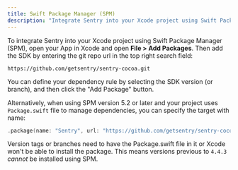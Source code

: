 ```yaml
---
title: Swift Package Manager (SPM)
description: "Integrate Sentry into your Xcode project using Swift Package Manager (SPM)."
---
```


To integrate Sentry into your Xcode project using Swift Package Manager (SPM), open your App in Xcode and open **File > Add Packages**. Then add the SDK by entering the git repo url in the top right search field:

```
https://github.com/getsentry/sentry-cocoa.git
```

You can define your dependency rule by selecting the SDK version (or branch), and then click the "Add Package" button.

Alternatively, when using SPM version 5.2 or later and your project uses `Package.swift` file to manage dependencies, you can specify the target with name:

```swift {tabTitle:Swift}
.package(name: "Sentry", url: "https://github.com/getsentry/sentry-cocoa", from: "{{ packages.version('sentry.cocoa') }}"),
```

<Note>

Version tags or branches need to have the Package.swift file in it or Xcode won't be able to install the package. This means versions previous to `4.4.3` *cannot* be installed using SPM.
 
 </Note>
